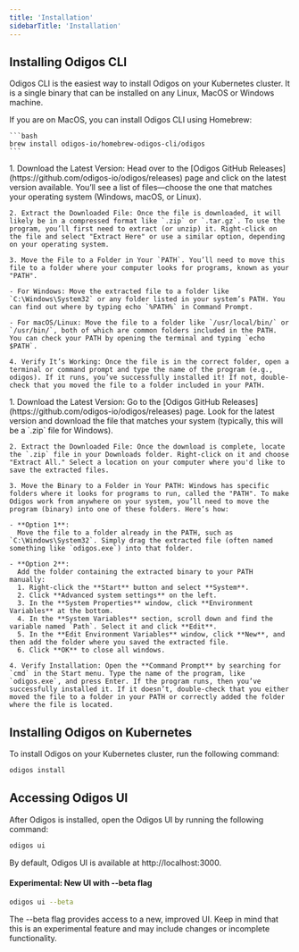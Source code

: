 ```yaml
---
title: 'Installation'
sidebarTitle: 'Installation'
---
```


## Installing Odigos CLI

Odigos CLI is the easiest way to install Odigos on your Kubernetes cluster. It
is a single binary that can be installed on any Linux, MacOS or Windows machine.

<Tabs>
  <Tab title="Homebrew">
    If you are on MacOS, you can install Odigos CLI using Homebrew:

    ```bash
    brew install odigos-io/homebrew-odigos-cli/odigos
    ```

  </Tab>
  
  <Tab title="GitHub Releases">
    1. Download the Latest Version: Head over to the [Odigos GitHub Releases](https://github.com/odigos-io/odigos/releases) page and click on the latest version available. You’ll see a list of files—choose the one that matches your operating system (Windows, macOS, or Linux).

    2. Extract the Downloaded File: Once the file is downloaded, it will likely be in a compressed format like `.zip` or `.tar.gz`. To use the program, you’ll first need to extract (or unzip) it. Right-click on the file and select "Extract Here" or use a similar option, depending on your operating system.

    3. Move the File to a Folder in Your `PATH`. You’ll need to move this file to a folder where your computer looks for programs, known as your "PATH".

    - For Windows: Move the extracted file to a folder like `C:\Windows\System32` or any folder listed in your system’s PATH. You can find out where by typing echo `%PATH%` in Command Prompt.

    - For macOS/Linux: Move the file to a folder like `/usr/local/bin/` or `/usr/bin/`, both of which are common folders included in the PATH. You can check your PATH by opening the terminal and typing `echo $PATH`.

    4. Verify It’s Working: Once the file is in the correct folder, open a terminal or command prompt and type the name of the program (e.g., odigos). If it runs, you’ve successfully installed it! If not, double-check that you moved the file to a folder included in your PATH.

  </Tab>
  
  <Tab title="Windows">
    1. Download the Latest Version: Go to the [Odigos GitHub Releases](https://github.com/odigos-io/odigos/releases) page. Look for the latest version and download the file that matches your system (typically, this will be a `.zip` file for Windows).

    2. Extract the Downloaded File: Once the download is complete, locate the `.zip` file in your Downloads folder. Right-click on it and choose "Extract All." Select a location on your computer where you'd like to save the extracted files.

    3. Move the Binary to a Folder in Your PATH: Windows has specific folders where it looks for programs to run, called the "PATH". To make Odigos work from anywhere on your system, you’ll need to move the program (binary) into one of these folders. Here’s how:

    - **Option 1**:
      Move the file to a folder already in the PATH, such as `C:\Windows\System32`. Simply drag the extracted file (often named something like `odigos.exe`) into that folder.

    - **Option 2**:
      Add the folder containing the extracted binary to your PATH manually:
      1. Right-click the **Start** button and select **System**.
      2. Click **Advanced system settings** on the left.
      3. In the **System Properties** window, click **Environment Variables** at the bottom.
      4. In the **System Variables** section, scroll down and find the variable named `Path`. Select it and click **Edit**.
      5. In the **Edit Environment Variables** window, click **New**, and then add the folder where you saved the extracted file.
      6. Click **OK** to close all windows.

    4. Verify Installation: Open the **Command Prompt** by searching for `cmd` in the Start menu. Type the name of the program, like `odigos.exe`, and press Enter. If the program runs, then you’ve successfully installed it. If it doesn’t, double-check that you either moved the file to a folder in your PATH or correctly added the folder where the file is located.

  </Tab>
</Tabs>

## Installing Odigos on Kubernetes

To install Odigos on your Kubernetes cluster, run the following command:

```bash
odigos install
```

## Accessing Odigos UI

After Odigos is installed, open the Odigos UI by running the following
command:

```bash
odigos ui
```

By default, Odigos UI is available at http://localhost:3000.

#### Experimental: New UI with --beta flag

```bash
odigos ui --beta
```

<Warning>
  The --beta flag provides access to a new, improved UI. Keep in mind that this
  is an experimental feature and may include changes or incomplete
  functionality.
</Warning>
